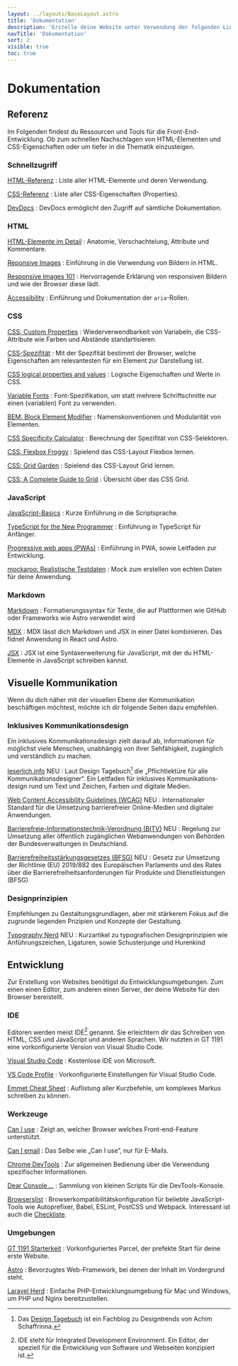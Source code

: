 ```yaml
---
layout: ../layouts/BaseLayout.astro
title: 'Dokumentation'
description: 'Erstelle deine Website unter Verwendung der folgenden Links zu Spezifikationen, Dokumentationen, Workshops und Tools.'
navTitle: 'Dokumentation'
sort: 2
visible: true
toc: true
---
```



# Dokumentation

<Lead text={frontmatter.description} />

## Referenz

Im Folgenden findest du Ressourcen und Tools für die Front-End-Entwicklung. Ob zum schnellen Nachschlagen von HTML-Elementen und CSS-Eigenschaften oder um tiefer in die Thematik einzusteigen.

### Schnellzugriff

[HTML-Referenz](https://developer.mozilla.org/en-US/docs/Web/HTML/Element)
: Liste aller HTML-Elemente und deren Verwendung.

[CSS-Referenz](https://developer.mozilla.org/en-US/docs/Web/CSS/Reference)
: Liste aller CSS-Eigenschaften (Properties).

[DevDocs](https://devdocs.io/)
: <ItemInfo type="tool"/> DevDocs ermöglicht den Zugriff auf sämtliche Dokumentation.

### HTML

[HTML-Elemente im Detail](https://developer.mozilla.org/en-US/docs/Learn/HTML/Introduction_to_HTML/Getting_started#anatomy_of_an_html_element)
: Anatomie, Verschachtelung, Attribute und Kommentare.

[Reponsive Images](https://developer.mozilla.org/en-US/docs/Learn/HTML/Multimedia_and_embedding/Responsive_images)
: Einführung in die Verwendung von Bildern in HTML.

[Responsive Images 101](https://cloudfour.com/thinks/responsive-images-101-definitions/)
: <ItemInfo type="article"/> Hervorragende Erklärung von responsiven Bildern und wie der Browser diese lädt.

[Accessibility](https://developer.mozilla.org/en-US/docs/Web/Accessibility)
: Einführung und Dokumentation der `aria`-Rollen.

### CSS

[CSS: Custom Properties](https://developer.mozilla.org/en-US/docs/Web/CSS/Using_CSS_custom_properties)
: Wiederverwendbarkeit von Variabeln, die CSS-Attribute wie Farben und Abstände standartisieren.

[CSS-Spezifität](https://developer.mozilla.org/en-US/docs/Web/CSS/Specificity)
: Mit der Spezifität bestimmt der Browser, welche Eigenschaften am relevantesten für ein Element zur Darstellung ist.

[CSS logical properties and values](https://developer.mozilla.org/en-US/docs/Web/CSS/CSS_logical_properties_and_values#reference)
: Logische Eigenschaften und Werte in CSS.

[Variable Fonts](https://developer.mozilla.org/en-US/docs/Web/CSS/CSS_Fonts/Variable_Fonts_Guide)
: Font-Spezifikation, um statt mehrere Schriftschnitte nur einen (variablen) Font zu verwenden.

[BEM: Block Element Modifier](http://getbem.com/naming/)
: Namenskonventionen und Modularität von Elementen.

[CSS Specificity Calculator](https://cssbootcamp.com/css/specificity-calculator)
: <ItemInfo type="tool"/> Berechnung der Spezifität von CSS-Selektoren.

[CSS: Flexbox Froggy](https://flexboxfroggy.com/#de)
: <ItemInfo type="game"/> Spielend das CSS-Layout Flexbox lernen.

[CSS: Grid Garden](https://cssgridgarden.com/#de)
: <ItemInfo type="game"/> Spielend das CSS-Layout Grid lernen.

[CSS: A Complete Guide to Grid](https://css-tricks.com/snippets/css/complete-guide-grid/)
: <ItemInfo type="game"/> Übersicht über das CSS Grid.

### JavaScript

[JavaScript-Basics](https://developer.mozilla.org/en-US/docs/Learn/Getting_started_with_the_web/JavaScript_basics)
: Kurze Einführung in die Scriptsprache.

[TypeScript for the New Programmer](https://www.typescriptlang.org/docs/handbook/typescript-in-5-minutes.html)
: Einführung in TypeScript für Anfänger.

[Progressive web apps (PWAs)](https://developer.mozilla.org/en-US/docs/Web/Progressive_web_apps)
: Einführung in PWA, sowie Leitfaden zur Entwicklung.

[mockaroo: Realistische Testdaten](https://www.mockaroo.com/)
: <ItemInfo type="tool"/> Mock zum erstellen von echten Daten für deine Anwendung.

### Markdown

[Markdown](https://docs.github.com/de/get-started/writing-on-github/getting-started-with-writing-and-formatting-on-github/basic-writing-and-formatting-syntax)
: Formatierungssyntax für Texte, die auf Plattformen wie GitHub oder Frameworks wie Astro verwendet wird

[MDX](https://mdxjs.com/)
: MDX lässt dich Markdown und JSX in einer Datei kombinieren. Das fidnet Anwendung in React und Astro.

[JSX](https://react.dev/learn/writing-markup-with-jsx)
: JSX ist eine Syntaxerweiterung für JavaScript, mit der du HTML-Elemente in JavaScript schreiben kannst.

## Visuelle Kommunikation

Wenn du dich näher mit der visuellen Ebene der Kommunikation beschäftigen möchtest, möchte ich dir folgende Seiten dazu empfehlen.

### Inklusives Kommunikations&shy;design

Ein inklusives Kommunikations&shy;design zielt darauf ab, Informationen für möglichst viele Menschen, unabhängig von ihrer Sehfähigkeit, zugänglich und verständlich zu machen.

[leserlich.info](https://leserlich.info/) <span class="new">NEU</span>
: Laut Design Tagebuch[^1] die „Pflichtlektüre für alle Kommunikationsdesigner“. Ein Leitfaden für inklusives Kommunikations&shy;design rund um Text und Zeichen, Farben und digitale Medien.

[Web Content Accessibility Guidelines (WCAG)](https://www.w3.org/WAI/standards-guidelines/) <span class="new">NEU</span>
: Internationaler Standard für die Umsetzung barrierefreier Online-Medien und digitaler Anwendungen.

[Barrierefreie-Informationstechnik-Verordnung (BITV)](https://www.gesetze-im-internet.de/bitv_2_0/BJNR184300011.html) <span class="new">NEU</span>
: Regelung zur Umsetzung aller öffentlich zugänglichen Webanwendungen von Behörden der Bundesverwaltungen in Deutschland.

[Barrierefreiheits­stärkungs­gesetzes (BFSG)](https://www.bmas.de/DE/Service/Gesetze-und-Gesetzesvorhaben/barrierefreiheitsstaerkungsgesetz.html) <span class="new">NEU</span>
: Gesetz zur Umsetzung der Richtlinie (EU) 2019/882 des Europäischen Parlaments und des Rates über die Barrierefreiheits­anforderungen für Produkte und Dienstleistungen (BFSG)

### Designprinzipien

Empfehlungen zu Gestaltungsgrundlagen, aber mit stärkerem Fokus auf die zugrunde liegenden Prizipien und Konzepte der Gestaltung.

[Typography Nerd](https://www.typographynerd.de/typografie/) <span class="new">NEU</span>
: Kurzartikel zu typografischen Designprinzipien wie Anführungszeichen, Ligaturen, sowie Schusterjunge und Hurenkind

## Entwicklung

Zur Erstellung von Websites benötigst du Entwicklungsumgebungen. Zum einen einen Editor, zum anderen einen Server, der deine Website für den Browser bereistellt.

### IDE

Editoren werden meist IDE[^2] genannt. Sie erleichtern dir das Schreiben von HTML, CSS und JavaScript und anderen Sprachen. Wir nutzten in GT 1191 eine vorkonfigurierte Version von Visual Studio Code.

[Visual Studio Code](https://code.visualstudio.com/)
: Kostenlose IDE von Microsoft.

[VS Code Profile](https://gist.github.com/macx/c4afc6441561cf8e021d104eed0de505)
: Vorkonfigurierte Einstellungen für Visual Studio Code.

[Emmet Cheat Sheet](https://docs.emmet.io/cheat-sheet/)
: Auflistung aller Kurzbefehle, um komplexes Markus schreiben zu können.

### Werkzeuge

[Can I use](https://caniuse.com/)
: Zeigt an, welcher Browser welches Front-end-Feature unterstützt.

[Can I email](https://www.caniemail.com/)
: Das Selbe wie „Can I use“, nur für E-Mails.

[Chrome DevTools](https://developer.chrome.com/docs/devtools/overview/)
: Zur allgemeinen Bedienung über die Verwendung spezifischer Informationen.

[Dear Console&#x202f;…](https://codepo8.github.io/dearconsole/)
: Sammlung von kleinen Scripts für die DevTools-Konsole.

[Browserslist](https://browsersl.ist/)
: Browserkompatibilitätskonfiguration für beliebte JavaScript-Tools wie Autoprefixer, Babel, ESLint, PostCSS und Webpack. Interessant ist auch die [Checkliste](https://browserslist.dev/).

### Umgebungen

[GT 1191 Starterkeit](/starterkit)
: Vorkonfiguriertes Parcel, der prefekte Start für deine erste Website.

[Astro](https://astro.build/)
: Bevorzugtes Web-Framework, bei denen der Inhalt im Vordergrund steht.

[Laravel Herd](https://herd.laravel.com/)
: Einfache PHP-Entwicklungsumgebung für Mac und Windows, um PHP und Nginx bereitzustellen.

[^1]: Das [Design Tagebuch](https://www.designtagebuch.de/leserlich-info-leitfaden-fuer-inklusives-kommunikationsdesign/) ist ein Fachblog zu Designtrends von Achim Schaffrinna.

[^2]: IDE steht für Integrated Development Environment. Ein Editor, der speziell für die Entwicklung von Software und Webseiten konzipiert ist.
